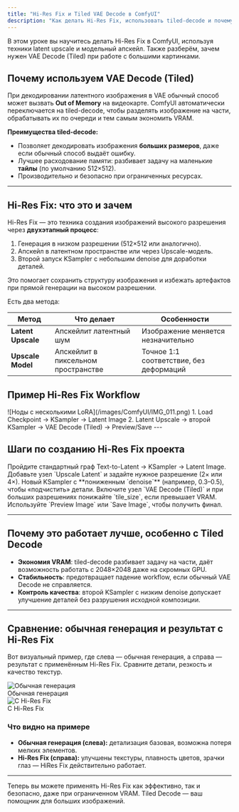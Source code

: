 ```yaml
---
title: "Hi-Res Fix и Tiled VAE Decode в ComfyUI"
description: "Как делать Hi-Res Fix, использовать tiled-decode и почему это важно для работы с VRAM"
---
```


<Info>
В этом уроке вы научитесь делать Hi-Res Fix в ComfyUI, используя техники latent upscale и модельный апскейл. Также разберём, зачем нужен VAE Decode (Tiled) при работе с большими картинками.
</Info>

## Почему используем **VAE Decode (Tiled)**

При декодировании латентного изображения в VAE обычный способ может вызвать **Out of Memory** на видеокарте. ComfyUI автоматически переключается на tiled-decode, чтобы разделять изображение на части, обрабатывать их по очереди и тем самым экономить VRAM.

**Преимущества tiled-decode:**
- Позволяет декодировать изображения **больших размеров**, даже если обычный способ выдаёт ошибку.
- Лучшее расходование памяти: разбивает задачу на маленькие **тайлы** (по умолчанию 512×512).
- Производительно и безопасно при ограниченных ресурсах.

---

## Hi-Res Fix: что это и зачем

Hi-Res Fix — это техника создания изображений высокого разрешения через **двухэтапный процесс**:

1. Генерация в низком разрешении (512×512 или аналогично).
2. Апскейл в латентном пространстве или через Upscale-модель.
3. Второй запуск KSampler с небольшим denoise для доработки деталей.

Это помогает сохранить структуру изображения и избежать артефактов при прямой генерации на высоком разрешении.

Есть два метода:

| Метод               | Что делает                           | Особенности                         |
|--------------------|--------------------------------------|--------------------------------------|
| **Latent Upscale**     | Апскейлит латентный шум              | Изображение меняется незначительно   |
| **Upscale Model**      | Апскейлит в пиксельном пространстве  | Точное 1:1 соответствие, без деформаций |


##  Пример Hi-Res Fix Workflow

<Frame>
![Ноды с несколькими LoRA](/images/ComfyUI/IMG_011.png) 
</Frame>
1. Load Checkpoint → KSampler → Latent Image  
2. Latent Upscale → второй KSampler → VAE Decode (Tiled) → Preview/Save 
---

## Шаги по созданию Hi-Res Fix проекта

<Steps>
  <Step title="Сгенерируйте базовую картинку">
    Пройдите стандартный граф Text-to-Latent → KSampler → Latent Image.
  </Step>

  <Step title="Latent Upscale">
    Добавьте узел `Upscale Latent` и задайте нужное разрешение (2× или 4×).
  </Step>

  <Step title="Повторите KSampler">
    Новый KSampler с **пониженным `denoise`** (например, 0.3–0.5), чтобы «подчистить» детали.
  </Step>

  <Step title="VAE Decode (Tiled)">
    Включите узел `VAE Decode (Tiled)` и при больших разрешениях понижайте `tile_size`, если превышает VRAM.
  </Step>

  <Step title="Сохраните результат">
    Используйте `Preview Image` или `Save Image`, чтобы получить финал.
  </Step>
</Steps>

---

##  Почему это работает лучше, особенно с **Tiled Decode**

- **Экономия VRAM**: tiled-decode разбивает задачу на части, даёт возможность работать с 2048×2048 даже на скромных GPU.
- **Стабильность**: предотвращает падение workflow, если обычный VAE Decode не справляется.
- **Контроль качества**: второй KSampler с низким denoise допускает улучшение деталей без разрушения исходной композиции.

---

## Сравнение: обычная генерация и результат с Hi-Res Fix

Вот визуальный пример, где слева — обычная генерация, а справа — результат с применённым Hi-Res Fix. Сравните детали, резкость и качество текстур.

<Columns cols={2}>
  <Frame>
    <img src="/images/ComfyUI/Standart.png" alt="Обычная генерация" style={{ width: "100%" }} />
    <figcaption>Обычная генерация</figcaption>
  </Frame>

  <Frame>
    <img src="/images/ComfyUI/HiRezFix.png" alt="С Hi-Res Fix" style={{ width: "100%" }} />
    <figcaption>С Hi-Res Fix</figcaption>
  </Frame>
</Columns>

### Что видно на примере

- **Обычная генерация (слева):** детализация базовая, возможна потеря мелких элементов.
- **Hi-Res Fix (справа):** улучшены текстуры, плавность цветов, зрачки глаз — HiRes Fix действительно работает.

---

<Note>
Теперь вы можете применять Hi-Res Fix как эффективно, так и безопасно, даже при ограниченном VRAM. Tiled Decode — ваш помощник для больших изображений.
</Note>
